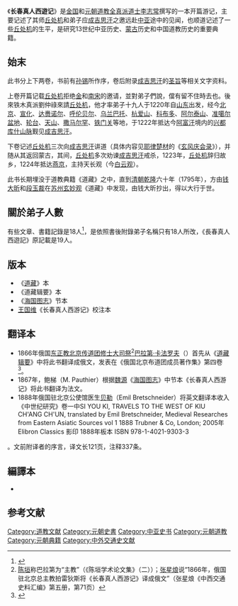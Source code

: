 《'''长春真人西遊记'''》是[[金国|金国]]和[[元朝|元朝]][[道教|道教]][[全真派|全真派]][[道士|道士]][[李志常|李志常]]撰写的一本开篇游记，主要记述了其师[[丘处机|丘处机]]和弟子应[[成吉思汗|成吉思汗]]之邀远赴[[中亚|中亚]]途中的见闻，也顺道记述了一些[[丘处机|丘处机]]的生平，是研究13世纪中亚历史、[[蒙古|蒙古]]历史和中国道教历史的重要典籍。

== 始末 ==
此书分上下两卷，书前有[[孙锡|孙锡]]所作序，卷后附录[[成吉思汗|成吉思汗]]的[[圣旨|圣旨]]等相关文字资料。

上卷开篇记载[[丘处机|丘处机]]拒绝[[金|金]]和[[南宋|南宋]]的邀请，並對弟子們說，儅有留不住時去也。後來铁木真派劉仲祿來請[[丘处机|丘处机]]，他才率弟子十九人于1220年自[[山东|山东]]出发，经今[[北京|北京]]、[[宣化区|宣化]]、[[达赉诺尔|达赉诺尔]]、[[呼伦贝尔|呼伦贝尔]]、[[乌兰巴托|乌兰巴托]]、[[杭爱山|杭爱山]]、[[科布多|科布多]]、[[阿尔泰山|阿尔泰山]]、[[准噶尔盆地|准噶尔盆地]]、[[轮台|轮台]]、[[天山|天山]]、[[撒马尔罕|撒马尔罕]]、[[铁门关|铁门关]]等地，于1222年抵达今[[阿富汗|阿富汗]]境内的[[兴都库什山脉|兴都库什山脉]]觐见[[成吉思汗|成吉思汗]]。

下卷记述[[丘处机|丘处机]]三次向[[成吉思汗|成吉思汗]]讲道（具体内容见[[耶律楚材|耶律楚材]]的《[[:s:玄風慶會錄|玄风庆会录]]》），并随从其返回蒙古，其间，[[丘处机|丘处机]]多次劝谏[[成吉思汗|成吉思汗]]戒杀，1223年，[[丘处机|丘处机]]辞归故乡，1224年抵达[[燕京|燕京]]，主持天长观（今[[白云观|白云观]]）。

此书长期埋没于道教典籍《道藏》之中，直到[[清朝|清朝]][[乾隆|乾隆]]六十年（1795年），方由[[钱大昕|钱大昕]]和[[段玉裁|段玉裁]]在[[苏州|苏州]][[玄妙观|玄妙观]]《道藏》中发现，由钱大昕抄出，得以大行于世。

==關於弟子人數==
有些文章、書籍記錄是18人<ref>{{cite news | url = http://www.crntt.com/doc/1002/9/7/3/100297340.html?coluid=6&kindid=30&docid=100297340 | title = 金庸小說與歷史：丘處機赴阿勸誡成吉思汗 | author =  | date = 2007年1月27日 | publisher = [[中國評論|中國評論]]通訊社 | accessdate = 2014年1月7日 | archive-date = 2019年7月10日 | archive-url = https://web.archive.org/web/20190710203258/http://hk.crntt.com/doc/1002/9/7/3/100297340.html?coluid=6&kindid=30&docid=100297340 | dead-url = no }}</ref>，是依照書後附錄弟子名稱只有18人所改，《長春真人西遊記》原記載是19人。

==版本==
{{wikisourceshas|長春真人西遊記|海國圖志/卷031}}
*《[[道藏|道藏]]》本
*《道藏辑要》本
*《[[海国图志|海国图志]]》节本
*[[王国维|王国维]]《长春真人西游记》校注本

==翻译本==
*1866年俄国[[东正教北京传道团|东正教北京传道团]][[修士大司祭|修士大司祭]]<ref>[[陈垣|陈垣]]称巴拉第为“主教”（《陈垣学术论文集》（二））；[[张星烺|张星烺]]说“1866年，俄国驻北京总主教拍雷狄斯将《长春真人西游记》译成俄文”（张星烺《中西交通史料汇编》第五册，第71页）</ref>[[巴拉第·卡法罗夫|巴拉第·卡法罗夫]]（{{lang|ru|Палладий Кафаров}}）首先从《[[道藏辑要|道藏辑要]]》中将此书翻译成俄文，发表在《俄国北京布道团成员著作集》第四卷<ref>{{lang|ru|Труды членов российской духовной миссии в Пекине,том 4}}</ref>。
*1867年，鲍梯（M. Pauthier）根据[[魏源|魏源]]《[[海国图志|海国图志]]》中节本《长春真人西游记》将此书翻译为法文。
*1888年俄国驻北京公使馆医生[[贝勒_(汉学家)|贝勒]]（Emil Bretschneider）将英文翻译本收入《中世纪研究》卷一中<ref>SI YOU KI, TRAVELS TO THE WEST OF KIU CH'ANG CH'UN, translated by Emil Bretschneider, Medieval Researches from Eastern Asiatic Sources vol 1 1888 Trubner & Co, London; 2005年 Elibron Classics 影印 1888年板本 ISBN 978-1-4021-9303-3 
</ref>。文前附译者的序言，译文长121页，注释337条。

== 編譯本 ==
*{{cite isbn|9789571443959|ref=harv|noedit}}

==参考文献==
<div class="references-small">
<references />
</div>

[[Category:道教文献|Category:道教文献]]
[[Category:元朝史書|Category:元朝史書]]
[[Category:中亚史书|Category:中亚史书]]
[[Category:元朝道教|Category:元朝道教]]
[[Category:元朝典籍|Category:元朝典籍]]
[[Category:中外交通史文献|Category:中外交通史文献]]
